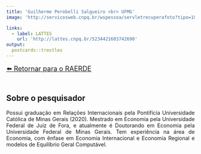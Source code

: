 ```yaml
---
title: 'Guilherme Perobelli Salgueiro <br> UFMG'
image: 'http://servicosweb.cnpq.br/wspessoa/servletrecuperafoto?tipo=1&id=K9228930T7'

links:
  - label: LATTES
    url: 'http://lattes.cnpq.br/5234421603742690'
output:
  postcards::trestles
---
```

<nav>
  <a href="https://raerde.com.br" style="font-size: 18px; display: inline-block; margin-bottom: 20px;">⬅️ Retornar para o RAERDE</a>
</nav>

<div style="text-align: justify">


## Sobre o pesquisador

Possui graduação em Relações Internacionais pela Pontifícia Universidade Católica de Minas Gerais (2020). Mestrado em Economia pela Universidade Federal de Juiz de Fora, e atualmente é Doutorando em Economia pela Universidade Federal de Minas Gerais. Tem experiência na área de Economia, com ênfase em Economia Internacional e Economia Regional e modelos de Equilíbrio Geral Computável.